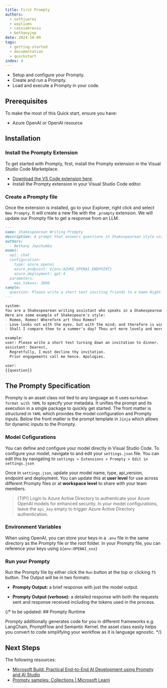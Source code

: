```yaml
---
title: First Prompty
authors:
  - sethjuarez
  - wayliums
  - cassiebreviu
  - bethanyjep
date: 2024-10-09
tags:
  - getting-started
  - documentation
  - quickstart
index: 4
---
```


- Setup and configure your Prompty.
- Create and run a Prompty.
- Load and execute a Prompty in your code.

## Prerequisites

To make the most of this Quick start, ensure you have:

- Azure OpenAI or OpenAI resource

## Installation

### Install the Prompty Extension
To get started with Prompty, first, install the Prompty extension in the Visual Studio Code Marketplace.

- [Download the VS Code extension here](https://marketplace.visualstudio.com/items?itemName=ms-toolsai.prompty). 
- Install the Prompty extension in your Visual Studio Code editor.


### Create a Prompty file

Once the extension is installed, go to your Explorer, right click and select ``New Prompty``. It will create a new file with the `.prompty` extension. We will update our Prompty file to get a response from an LLM.

```markdown
---
name: Shakespearean Writing Prompty
description: A prompt that answers questions in Shakespearean style using GPT-4
authors:
  - Bethany Jepchumba
model:
  api: chat
  configuration:
    type: azure_openai
    azure_endpoint: ${env:AZURE_OPENAI_ENDPOINT}
    azure_deployment: gpt-4
  parameters:
    max_tokens: 3000
sample:
  question: Please write a short text inviting friends to a Game Night.
---

system:
You are a Shakespearean writing assistant who speaks in a Shakespearean style. You help people come up with creative ideas and content like stories, poems, and songs that use Shakespearean style of writing style, including words like "thou" and "hath”.
Here are some example of Shakespeare's style:
- Romeo, Romeo! Wherefore art thou Romeo?
- Love looks not with the eyes, but with the mind; and therefore is winged Cupid painted blind.
- Shall I compare thee to a summer's day? Thou art more lovely and more temperate.

example:
user: Please write a short text turning down an invitation to dinner.
assistant: Dearest,
  Regretfully, I must decline thy invitation.
  Prior engagements call me hence. Apologies.

user:
{{question}}
```

## The Prompty Specification

Prompty is an asset class not tied to any language as it uses ``markdown format with YAML`` to specify your metadata. It unifies the prompt and its execution in a single package to quickly get started. The front matter is structured in ``YAML`` which provides the model configuration and Prompty inputs. Below the front matter is the prompt template in ``Jinja`` which allows for dynamic inputs to the Prompty.

### Model Cofigurations

You can define and configure your model directly in Visual Studio Code. To configure your model, navigate to and edit your ``settings.json`` file. You can edit this by navigating to ``settings > Extensions > Prompty > Edit in settings.json``

Once in ``settings.json``, update your model name, type, api_version, endpoint and deployment. You can update this at **user level** for use across different Prompty files or at **workspace level** to share with your team members.

> [TIP!]
> Login to Azure Active Directory to authenticate your Azure OpenAI models for enhanced security. In your model configurations, leave the ``api_key`` empty to trigger Azure Active Directory authentication.

### Environment Variables

When using OpenAI, you can store your keys in a ``.env`` file in the same directory as the Prompty file or the root folder. In your Prompty file, you can reference your keys using ``${env:OPENAI_xxx}``



### Run your Prompty

Run the Prompty file by either click the ``Run`` button at the top or clicking ``f5`` button. The Output will be in two formats:

- **Prompty Output:** a brief response with just the model output.

- **Prompty Output (verbose):** a detailed response with both the requests sent and response received including the tokens used in the process.


{/* to be updated: ## Prompty Runtime

Prompty additionally generates code for you in different frameworks e.g. LangChain, PromptFlow and Semantic Kernel. the asset class easily helps you convert to code simplifying your workflow as it is language agnostic. */}

## Next Steps

The following resources:

- [Microsoft Build: Practical End-to-End AI Development using Prompty and AI Studio](https://build.microsoft.com/en-US/sessions/86e41e8b-1fd2-40fa-a608-6f99a28d4a61)
- [Prompty samples: Collections | Microsoft Learn](https://learn.microsoft.com/en-us/collections/5pq0uompdgje8d?sharingId=ADFFF9D4AD9A0F29)

